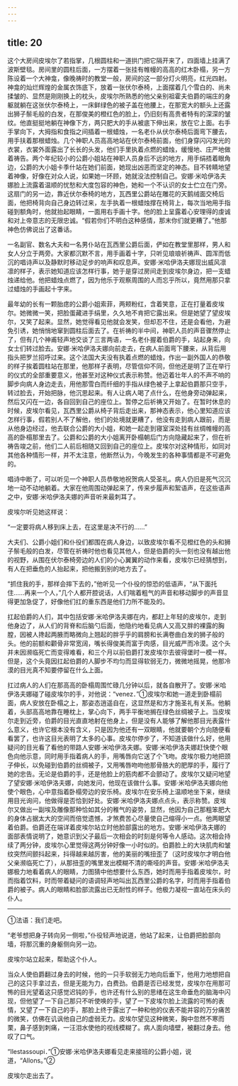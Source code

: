 ```yaml
---
---
---
```

title: 20
---





这个大房间皮埃尔了若指掌，几根圆柱和一道拱门把它隔开来了，四面墙上挂满了波斯壁毯。房间里的圆柱后面，一方摆着一张挂有帷幔的高高的红木卧榻，另一方陈设着一个大神龛，像晚祷时的教堂一般，房间的这一部分灯火明亮，红光四射。神龛的灿烂辉煌的金属衣饰底下，放着一张伏尔泰椅，上面摆着几个雪白的、尚未揉皱的、显然是刚刚换上的枕头，皮埃尔所熟悉的他父亲别祖霍夫伯爵的端庄的身躯就躺在这张伏尔泰椅上，一床鲜绿色的被子盖在他腰上，在那宽大的额头上还露出狮子鬃毛般的白发，在那俊美的橙红色的脸上，仍旧刻有高贵者特有的深深的皱纹。他直挺挺地躺在神像下方，两只肥大的手从被底下伸出来，放在它上面。右手手掌向下，大拇指和食指之间插着一根蜡烛，一名老仆从伏尔泰椅后面弯下腰去，用手扶着那根蜡烛。几个神职人员高高地站在伏尔泰椅前面，他们身穿闪闪发光的衣裳，衣裳外面露出了长长的头发，他们手里执着点燃的蜡烛，缓慢地、庄严地做着祷告。两个年纪较小的公爵小姐站在神职人员身后不远的地方，用手绢捂着眼角边，公爵的大小姐卡季什站在她们前面，她现出凶恶而坚定的神态。目不转睛地望着神像，好像在对众人说，如果她一环顾，她就没法控制自己。安娜·米哈伊洛夫娜脸上流露着温顺的忧愁和大度包容的神色，她和一个不认识的女士伫立在门旁。这扇门的另一边，靠近伏尔泰椅的地方，瓦西里公爵站在雕花的天鹅绒面交椅后面，他把椅背向自己身边转过来，左手执着一根蜡烛撑在椅背上，每次当地用手指碰到额角时，他就抬起眼睛，一面用右手画十字。他的脸上呈露着心安理得的虔诚和对上帝意志的无限忠诚。“假若你们不明白这种感情，那末你们就更糟了。”他那神色仿佛说出了这番话。

一名副官、数名大夫和一名男仆站在瓦西里公爵后面，俨如在教堂里那样，男人和女人分立于两旁。大家都沉默不言，用手画着十字，只听见琅琅祈祷声、圆浑而低沉的唱诗声以及静默时移动足步的响声和叹息声。安娜·米哈伊洛夫娜现出威风凛凛的样子，表示她知道应该怎样行事，她于是穿过房间走到皮埃尔身边，把一支蜡烛递给他。他把蜡烛点燃了，因为他乐于观察周围的人而忘乎所以，竟然用那只拿过蜡烛的手画起十字来。

最年幼的长有一颗胎痣的公爵小姐索菲，两颊粉红，含着笑意，正在打量着皮埃尔。她微微一笑，把脸蛋藏进手绢里，久久地不肯把它露出来。但是她望了望皮埃尔，又笑了起来。显然，她觉得看见他就会发笑，但却忍不住，还是会看他，为避免引诱，她悄悄地窜到圆柱后面去了。在祈祷的半中间，神职人员的声音骤然停止了，但有几个神甫轻声地交谈了三言两语，一名老仆握着伯爵的手，站起身来，向女士们转过脸去。安娜·米哈伊洛夫娜向前走去，在病人前面弯下腰来，从背后用指头把罗兰招呼过来。这个法国大夫没有执着点燃的蜡烛，作出一副外国人的恭敬的样子挨着圆柱站在那里，他那样子表明，尽管信仰不同，但他还是明了正在举行的仪式的全部重要意义，他甚至对这种仪式表示称赞。他迈着壮年人的不声不响的脚步向病人身边走去，用他那雪白而纤细的手指从绿色被子上拿起伯爵那只空手，转过脸去，开始把脉，他沉思起来。有人让病人喝了点什么，在他身旁动弹起来，然后又闪在一边，各自回到自己的座位上。暂停之后祈祷又开始了。在暂时休息的时候，皮埃尔看见，瓦西里公爵从椅子背后走出来，那神态表示，他心里知道应该怎样行事，假若别人不了解他，他们的处境就更糟了，他没有走到病人跟前，而是从他身边经过，他去联合公爵的大小姐，和她一起走到寝室深处挂有丝绸帷幔的高高的卧榻那里去了。公爵和公爵的大小姐离开卧榻朝后门方向隐藏起来了，但在祈祷告竣之前，他们二人前后相随又回到自己的座位上。皮埃尔对这种情形，如同对其他各种情形一样，并不太注意，他断然认为，今晚发生的各种事情都是不可避免的。

唱诗中断了，可以听见一个神职人员恭敬地祝贺病人受圣礼。病人仍旧是死气沉沉地一动不动地躺着。大家在他周围动弹起来了，传来步履声和絮语声，在这些语声之中，安娜·米哈伊洛夫娜的声音听来最刺耳了。

皮埃尔听见她这样说：

“一定要将病人移到床上去，在这里是决不行的……”

大夫们、公爵小姐们和仆役们都围在病人身边，以致皮埃尔看不见橙红色的头和狮子鬃毛般的白发，尽管在祈祷时他也看见其他人，但是伯爵的头一刻也没有越出他的视野，从围在伏尔泰椅旁边的人们的小心翼翼的动作来看，皮埃尔已经猜想到，有人在把垂危的人抬起来，把他搬到别的地方去了。

“抓住我的手，那样会摔下去的，”他听见一个仆役的惊恐的低语声，“从下面托住……再来一个人，”几个人都开腔说话，人们喘着粗气的声音和移动脚步的声音显得更加急促了，好像他们扛的重东西是他们力所不能及的。

扛起伯爵的人们，其中包括安娜·米哈伊洛夫娜在内，都赶上年轻的皮埃尔，走到他身边了，从人们的背脊和后脑勺后面，他隐约地看见病人又高又胖的裸露的胸膛，因被人搀起两腋而略微向上翘起的胖乎乎的肩膀和长满卷曲白发的狮子般的头。他的前额和颧骨非常宽阔，嘴长得俊美而富于肉感，目光威严而冷漠。这个头并未因濒临死亡而变得难看，和三个月以前伯爵打发皮埃尔去彼得堡时一模一样。但是，这个头竟因扛起伯爵的人脚步不均匀而显得软弱无力，微微地摇晃，他那冷漠的目光真不知要停留在什么上面。

扛过病人的人们在那高高的卧榻周围忙碌几分钟以后，就各自散开了。安娜·米哈伊洛夫娜碰了碰皮埃尔的手，对他说：“venez．”①皮埃尔和她一道走到卧榻前面，病人安放在卧榻之上，那姿态逍遥自在，这显然是和方才施圣礼有关系。他躺着，头部高高地靠在睡枕上，掌心向下，两手平衡地搁在绿色丝绸被子上。当皮埃尔走到近旁，伯爵的目光直直地射在他身上，但是没有人能够了解他那目光表露什么意义，也许它根本没有含义，只是因为他还有一双眼睛，他就要朝个方向随便看看罢了，也许这目光表明了太多的心事。皮埃尔停步了，不知道该做什么好，他用疑问的目光看了看他的带路人安娜·米哈伊洛夫娜。安娜·米哈伊洛夫娜赶快使个眼色向他示意，同时用手指着病人的手，用嘴唇向它送了个飞吻。皮埃尔极力地把颈子伸长，以免碰到伯爵的丝绸被子，又用嘴唇吻吻他那骨胳大的肥厚的手，履行了她的忠告。无论是伯爵的手，还是他脸上的筋肉都不会颤动了。皮埃尔又疑问地望了望安娜·米哈伊洛夫娜，向她发问，他现在该做什么事。安娜·米哈伊洛夫娜向他使个眼色，心中意指着卧榻旁边的安乐椅。皮埃尔在安乐椅上温顺地坐下来，继续用目光询问，他做得是否恰到好处。安娜·米哈伊洛夫娜点点头，表示称赞。皮埃尔又做出一副埃及雕像那种恰如其分的稚气的姿势，显然，他因为自己那粗笨肥大的身体占据太大的空间而倍觉遗憾，才煞费苦心尽量使自己缩得小一点。他两眼望着伯爵。伯爵还在端详着皮埃尔站立时他脸部露出的地方。安娜·米哈伊洛夫娜的面部表情说明了，她意识到父子最后一次相会的时刻是何等令人感动。这次相会持续了两分钟，皮埃尔心里觉得这两分钟好像一小时似的。伯爵脸上的大块肌肉和皱纹突然间颤抖起来，抖得越来越厉害，他的美丽的嘴扭歪了（这时皮埃尔才明白他父亲濒临死亡了），从那扭歪的嘴里发出模糊不清的嘶哑的声音。安娜·米哈伊洛夫娜极力地看着病人的眼睛，力图猜中他想要什么东西，她时而用手指着皮埃尔，时而指着饮料，时而带着疑问的语调轻声地叫出瓦西里公爵的名字，时而用手指着伯爵的被子。病人的眼睛和脸部流露出已无耐性的样子。他极力凝视一直站在床头的仆人。

--------

①法语：我们走吧。

“老爷想把身子转向另一侧啦，”仆役轻声地说道，他站了起来，让伯爵把脸部向墙，将那沉重的身躯侧向另一边。

皮埃尔站立起来，帮助这个仆人。

当众人使伯爵翻过身去的时候，他的一只手软弱无力地向后垂下，他用力地想把自己的这只手拿过去，但是无能为力，白费劲。伯爵是否已经发觉，皮埃尔在用那可怖的目光望着这只感觉迟钝的手，也许还有什么别的思绪在这生命垂危的脑海中闪现，但他望了一下自己那只不听使唤的手，望了一下皮埃尔脸上流露的可怖的表情，又望了一下自己的手，那脸上终于露出了一种和他的仪表不能并容的万分痛苦的微笑，仿佛在讥讽他自己的虚弱无力。皮埃尔望见这种微笑，胸中忽然不寒而栗，鼻子感到刺痛，一汪泪水使他的视线模糊了。病人面向墙壁，被翻过身去。他叹了口气。

“Ilestassoupi．”①安娜·米哈伊洛夫娜看见走来接班的公爵小姐，说道，“Allons。”②

皮埃尔走出去了。
